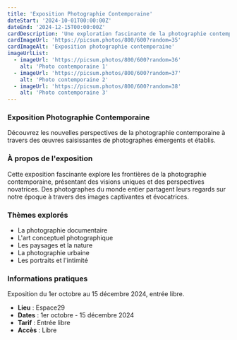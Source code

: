 ```yaml
---
title: 'Exposition Photographie Contemporaine'
dateStart: '2024-10-01T00:00:00Z'
dateEnd: '2024-12-15T00:00:00Z'
cardDescription: 'Une exploration fascinante de la photographie contemporaine avec des œuvres de photographes émergents et établis.'
cardImageUrl: 'https://picsum.photos/800/600?random=35'
cardImageAlt: 'Exposition photographie contemporaine'
imageUrlList:
  - imageUrl: 'https://picsum.photos/800/600?random=36'
    alt: 'Photo contemporaine 1'
  - imageUrl: 'https://picsum.photos/800/600?random=37'
    alt: 'Photo contemporaine 2'
  - imageUrl: 'https://picsum.photos/800/600?random=38'
    alt: 'Photo contemporaine 3'
---
```


### Exposition Photographie Contemporaine

Découvrez les nouvelles perspectives de la photographie contemporaine à travers des œuvres saisissantes de photographes émergents et établis.

### À propos de l'exposition

Cette exposition fascinante explore les frontières de la photographie contemporaine, présentant des visions uniques et des perspectives novatrices. Des photographes du monde entier partagent leurs regards sur notre époque à travers des images captivantes et évocatrices.

### Thèmes explorés

- La photographie documentaire
- L'art conceptuel photographique
- Les paysages et la nature
- La photographie urbaine
- Les portraits et l'intimité

### Informations pratiques

Exposition du 1er octobre au 15 décembre 2024, entrée libre.

- **Lieu** : Espace29
- **Dates** : 1er octobre - 15 décembre 2024
- **Tarif** : Entrée libre
- **Accès** : Libre
